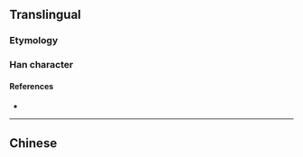 {{also|戔|㦮}}
{{character info}}
==Translingual==
{{Han simplified forms|戔|㦮|戋|ex=y}}

===Etymology===
{{Han simp|戔}}

===Han character===
{{Han char|rn=62|rad=戈|as=01|sn=5|four=|canj=IJ,XIJ|ids=⿻戈一}}

====References====
* {{Han ref|kx=0411.031|hdz=21397.020|uh=620B|ud=25099}}

----

==Chinese==
{{zh-see|戔}}